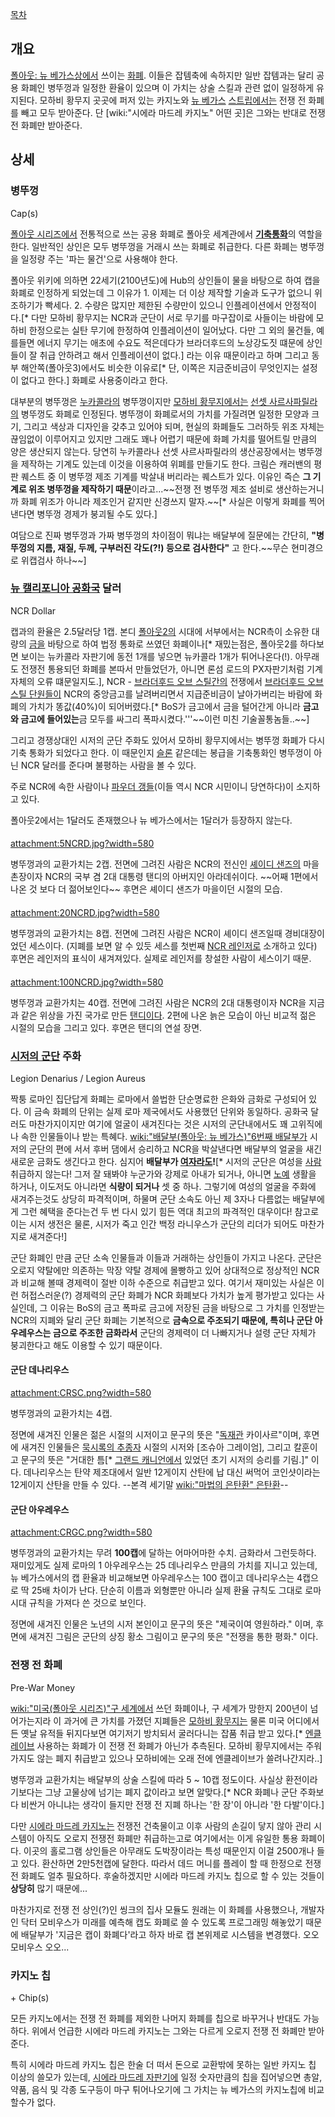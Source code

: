 [[목차]]

== 개요 ==
[[폴아웃: 뉴 베가스]]상에서 쓰이는 [[화폐]]. 이들은 잡템축에 속하지만 일반 잡템과는 달리 공용 화폐인 병뚜껑과 일정한 환율이 있으며 이 가치는 상술 스킬과 관련 없이 일정하게 유지된다. 모하비 황무지 곳곳에 퍼저 있는 카지노와 [[뉴 베가스]] [[스트립]]에서는 전쟁 전 화폐를 빼고 모두 받아준다. 단 [wiki:"시에라 마드레 카지노" 어떤 곳]은 그와는 반대로 전쟁 전 화폐만 받아준다.

== 상세 ==
=== 병뚜껑 ===
Cap(s)

[[폴아웃 시리즈]]에서 전통적으로 쓰는 공용 화폐로 폴아웃 세계관에서 '''[[기축통화]]'''의 역할을 한다. 일반적인 상인은 모두 병뚜껑을 거래시 쓰는 화폐로 취급한다. 다른 화폐는 병뚜껑을 일정량 주는 '파는 물건'으로 사용해야 한다.

폴아웃 위키에 의하면 22세기(2100년도)에 Hub의 상인들이 물을 바탕으로 하여 캡을 화폐로 인정하게 되었는데 그 이유가 1. 이제는 더 이상 제작할 기술과 도구가 없으니 위조하기가 빡세다. 2. 수량은 많지만 제한된 수량만이 있으니 인플레이션에서 안정적이다.[* 다만 모하비 황무지는 NCR과 군단이 서로 무기를 마구잡이로 사들이는 바람에 모하비 한정으로는 실탄 무기에 한정하여 인플레이션이 일어났다. 다만 그 외의 물건들, 예를들면 에너지 무기는 애초에 수요도 적은데다가 브라더후드의 노상강도짓 떄문에 상인들이 잘 취급 안하려고 해서 인플레이션이 없다.] 라는 이유 때문이라고 하며 그리고 동부 해안쪽(폴아웃3)에서도 비슷한 이유로[* 단, 이쪽은 지금준비금이 무엇인지는 설정이 없다고 한다.] 화폐로 사용중이라고 한다.

대부분의 병뚜껑은 [[누카콜라]]의 병뚜껑이지만 [[모하비 황무지]]에서는 [[선셋 사르사파릴라]]의 병뚜껑도 화폐로 인정된다. 병뚜껑이 화폐로서의 가치를 가질려면 일정한 모양과 크기, 그리고 색상과 디자인을 갖추고 있어야 되며, 현실의 화폐들도 그러하듯 위조 자체는 끊임없이 이루어지고 있지만 그래도 꽤나 어렵기 때문에 화폐 가치를 떨어트릴 만큼의 양은 생산되지 않는다. 당연히 누카콜라나 선셋 사르사파릴라의 생산공장에서는 병뚜껑을 제작하는 기계도 있는데 이것을 이용하여 위폐를 만들기도 한다. 크림슨 캐러밴의 평판 퀘스트 중 이 병뚜껑 제조 기계를 박살내 버리라는 퀘스트가 있다. 이유인 즉슨 '''그 기계로 위조 병뚜껑을 제작하기 때문'''이라고...~~전쟁 전 병뚜껑 제조 설비로 생산하는거니까 화폐 위조가 아니라 제조인거 같지만 신경쓰지 말자.~~[* 사실은 이렇게 화폐를 찍어낸다면 병뚜껑 경제가 붕괴될 수도 있다.]

여담으로 진짜 병뚜껑과 가짜 병뚜껑의 차이점이 뭐냐는 배달부에 질문에는 간단히, '''"병뚜껑의 지름, 재질, 두께, 구부러진 각도(?!) 등으로 검사한다"''' 고 한다.~~무슨 현미경으로 위캡검사 하나~~]

=== [[뉴 캘리포니아 공화국]] 달러 ===
NCR Dollar

캡과의 환율은 2.5달러당 1캡. 본디 [[폴아웃2]]의 시대에 서부에서는 NCR측이 소유한 대량의 [[금]]을 바탕으로 하여 법정 통화로 쓰였던 화폐이나[* 재밌는점은, 폴아웃2를 하다보면 보이는 뉴카콜라 자판기에 동전 1개를 넣으면 뉴카콜라 1개가 튀어나온다(!). 아무래도 전쟁전 통용되던 화폐를 본따서 만들었던가, 아니면 론섬 로드의 PX자판기처럼 기계 자체의 오류 떄문일지도.], NCR - [[브라더후드 오브 스틸]]간의 전쟁에서 [[브라더후드 오브 스틸 단원]]들이 NCR의 중앙금고를 날려버리면서 지급준비금이 날아가버리는 바람에 화폐의 가치가 똥값(40%)이 되어버렸다.[* BoS가 금고에서 금을 털어간게 아니라 '''금고와 금고에 들어있는 '''금 모두를 싸그리 폭파시켰다.'''~~이런 미친 기술꼴통놈들..~~]

그리고 경쟁상대인 시저의 군단 주화도 있어서 모하비 황무지에서는 병뚜껑 화폐가 다시 기축 통화가 되었다고 한다. 이 때문인지 [[슬론]] 같은데는 봉급을 기축통화인 병뚜껑이 아닌 NCR 달러를 준다며 불평하는 사람을 볼 수 있다.

주로 NCR에 속한 사람이나 [[파우더 갱]]들(이들 역시 NCR 시민이니 당연하다)이 소지하고 있다.

폴아웃2에서는 1달러도 존재했으나 뉴 베가스에서는 1달러가 등장하지 않는다.

====  ====
attachment:5NCRD.jpg?width=580

병뚜껑과의 교환가치는 2캡. 전면에 그려진 사람은 NCR의 전신인 [[셰이디 샌즈]]의 마을 촌장이자 NCR의 국부 겸 2대 대통령 탠디의 아버지인 아라데쉬이다. ~~어째 1편에서 나온 것 보다 더 젊어보인다~~ 후면은 셰이디 샌즈가 마을이던 시절의 모습.

====  ====
attachment:20NCRD.jpg?width=580

병뚜껑과의 교환가치는 8캡. 전면에 그려진 사람은 NCR이 셰이디 샌즈일때 경비대장이었던 세스이다. (지폐를 보면 알 수 있듯 세스를 첫번째 [[NCR 레인저]]로 소개하고 있다) 후면은 레인저의 표식이 새겨져있다. 실제로 레인저를 창설한 사람이 세스이기 때문.

====  ====
attachment:100NCRD.jpg?width=580

병뚜껑과 교환가치는 40캡. 전면에 그려진 사람은 NCR의 2대 대통령이자 NCR을 지금과 같은 위상을 가진 국가로 만든 [[탠디]]이다. 2편에 나온 늙은 모습이 아닌 비교적 젊은 시절의 모습을 그리고 있다. 후면은 탠디의 연설 장면.

=== [[시저의 군단]] 주화 ===
Legion Denarius / Legion Aureus

짝퉁 로마인 집단답게 화폐는 로마에서 쓸법한 단순명료한 은화와 금화로 구성되어 있다. 이 금속 화폐의 단위는 실제 로마 제국에서도 사용했던 단위와 동일하다. 공화국 달러도 마찬가지이지만 여기에 얼굴이 새겨진다는 것은 시저의 군단내에서도 꽤 고위직에나 속한 인물들이나 받는 특혜다. [[wiki:"배달부(폴아웃: 뉴 베가스)"6번째 배달부]]가 시저의 군단의 편에 서서 후버 댐에서 승리하고 NCR을 박살낸다면 배달부의 얼굴을 새긴 새로운 금화도 생긴다고 한다. 심지어 '''배달부가 [[여자]]라도!'''[* 시저의 군단은 여성을 [[사람]] 취급하지 않는다! 그저 잘 돼봐야 누군가와 강제로 아내가 되거나, 아니면 [[노예]] 생활을 하거나, 이도저도 아니라면 '''식량이 되거나''' 셋 중 하나. 그렇기에 여성의 얼굴을 주화에 새겨주는것도 상당히 파격적이며, 하물며 군단 소속도 아닌 제 3자나 다름없는 배달부에게 그런 혜택을 준다는건 두 번 다시 있기 힘든 역대 최고의 파격적인 대우이다! 참고로 이는 시저 생전은 물론, 시저가 죽고 인간 백정 라니우스가 군단의 리더가 되어도 마찬가지로 새겨준다!]

군단 화폐인 만큼 군단 소속 인물들과 이들과 거래하는 상인들이 가지고 나온다. 군단은 오로지 약탈에만 의존하는 막장 약탈 경제에 몰빵하고 있어 상대적으로 정상적인 NCR과 비교해 볼때 경제력이 절반 이하 수준으로 취급받고 있다. 여기서 재미있는 사실은 이런 허접스러운(?) 경제력의 군단 화폐가 NCR 화폐보다 가치가 높게 평가받고 있다는 사실인데, 그 이유는 BoS의 금고 폭파로 금고에 저장된 금을 바탕으로 그 가치를 인정받는 NCR의 지폐와 달리 군단 화폐는 기본적으로 '''금속으로 주조되기 때문에, 특히나 군단 아우레우스는 금으로 주조한 금화라서''' 군단의 경제력이 더 나빠지거나 설령 군단 자체가 붕괴한다고 해도 이용할 수 있기 때문이다.

==== 군단 데나리우스 ====
attachment:CRSC.png?width=580

병뚜껑과의 교환가치는 4캡. 

정면에 새겨진 인물은 젊은 시절의 시저이고 문구의 뜻은  "[[독재관]] 카이사르"이며, 후면에 새겨진 인물들은 [[묵시록의 추종자]] 시절의 시저와 [조슈아 그레이엄], 그리고 칼훈이고 문구의 뜻은 "거대한 틈[* [[그랜드 캐니언]]에서 있었던 초기 시저의 승리를 기림.]" 이다. 데나리우스는 탄약 제조대에서 일반 12게이지 산탄에 납 대신 써먹어 코인샷이라는 12게이지 산탄을 만들 수 있다. --본격 세기말 [[wiki:"마법의 은탄환" 은탄환]]--

==== 군단 아우레우스 ====
attachment:CRGC.png?width=580

병뚜껑과의 교환가치는 무려 '''100캡'''에 달하는 어마어마한 수치. 금화라서 그런듯하다. 재미있게도 실제 로마의 1 아우레우스는 25 데나리우스 만큼의 가치를 지니고 있는데, 뉴 베가스에서의 캡 환율과 비교해보면 아우레우스는 100 캡이고 데나리우스는 4캡으로 딱 25배 차이가 난다. 단순히 이름과 외형뿐만 아니라 실제 환율 규칙도 그대로 로마시대 규칙을 가져다 쓴 것으로 보인다.

정면에 새겨진 인물은 노년의 시저 본인이고 문구의 뜻은 "제국이여 영원하라." 이며, 후면에 새겨진 그림은 군단의 상징 황소 그림이고 문구의 뜻은 "전쟁을 통한 평화." 이다.

=== 전쟁 전 화폐 ===
Pre-War Money

[[wiki:"미국(폴아웃 시리즈)"구 세계]]에서 쓰던 화폐이나, 구 세계가 망한지 200년이 넘어가는지라 이 과거에 큰 가치를 가졌던 지폐들은 [[모하비 황무지]]는 물론 미국 어디에서든 옛날 유적들 뒤지다보면 여기저기 방치되서 굴러다니는 잡품 취급 받고 있다.[* [[엔클레이브]] 사용하는 화폐가 이 전쟁 전 화폐가 아닌가 추측된다. 모하비 황무지에서는 주워가지도 않는 폐지 취급받고 있으나 모하비에는 오래 전에 엔클레이브가 쓸려나간지라..]

병뚜껑과 교환가치는 배달부의 상술 스킬에 따라 5 ~ 10캡 정도이다. 사실상 환전이라기보다는 그냥 고물상에 넘기는 폐지 값이라고 보면 알맞다.[* NCR 화폐나 군단 주화보다 비싼거 아니냐는 생각이 들지만 전쟁 전 지폐 하나는 '한 장'이 아니라 '한 다발'이다.]

다만 [[시에라 마드레 카지노]]는 전쟁전 건축물이고 이후 사람의 손길이 닿지 않아 관리 시스템이 아직도 오로지 전쟁전 화폐만 취급하는고로 여기에서는 이게 유일한 통용 화폐이다. 이곳의 홀로그램 상인들은 아무래도 도박장이라는 특성 때문인지 이걸 2500개나 들고 있다. 환산하면 2만5천캡에 달한다. 따라서 데드 머니를 플레이 할 때 한정으로 전쟁 전 화폐도 얼추 필요하다. 후술하겠지만 시에라 마드레 카지노 칩으로 할 수 있는 것들이 '''상당히''' 많기 때문에...

마찬가지로 전쟁 전 상인(?)인 씽크의 집사 모듈도 원래는 이 화폐를 사용했으나, 개발자인 닥터 모비우스가 미래를 예측해 캡도 화폐로 쓸 수 있도록 프로그래밍 해놓았기 때문에 배달부가 '지금은 캡이 화폐다'라고 하자 바로 캡 본위제로 시스템을 변경했다. 오오 모비우스 오오...

=== 카지노 칩 ===
{{{[카지노 이름]}}} + Chip(s)

모든 카지노에서는 전쟁 전 화폐를 제외한 나머지 화폐를 칩으로 바꾸거나 반대도 가능하다. 위에서 언급한 시에라 마드레 카지노는 그와는 다르게 오로지 전쟁 전 화폐만 받아준다.

특히 시에라 마드레 카지노 칩은 한술 더 떠서 돈으로 교환밖에 못하는 일반 카지노 칩 이상의 쓸모가 있는데, [[시에라 마드레 자판기]]에 일정 숫자만큼의 칩을 집어넣으면 총알, 약품, 음식 및 각종 도구등이 마구 튀어나오기에 그 가치는 뉴 베가스의 카지노칩에 비교할수가 없다.
